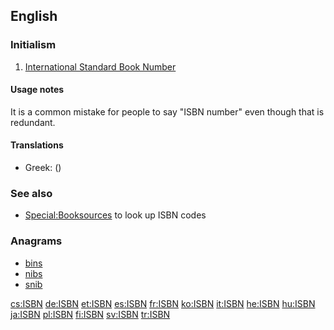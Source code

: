 ==English==

===Initialism===
{{rfc-header|Initialism}}
{{head|en|initialism}}

# [[w:International Standard Book Number|International Standard Book Number]]

====Usage notes====
It is a common mistake for people to say "ISBN number" even though that is redundant.

====Translations====
{{trans-top|International Standard Book Number}}
* Greek: {{t|el|ΔΠΑΒ}} ({{t|el|Διεθνής Πρότυπος Αριθμός Βιβλίου}})
{{trans-mid}}
{{trans-bottom}}

===See also===
* [[Special:Booksources]] to look up ISBN codes

===Anagrams===
* [[bins#English|bins]]
* [[nibs#English|nibs]]
* [[snib#English|snib]]

[[cs:ISBN]]
[[de:ISBN]]
[[et:ISBN]]
[[es:ISBN]]
[[fr:ISBN]]
[[ko:ISBN]]
[[it:ISBN]]
[[he:ISBN]]
[[hu:ISBN]]
[[ja:ISBN]]
[[pl:ISBN]]
[[fi:ISBN]]
[[sv:ISBN]]
[[tr:ISBN]]